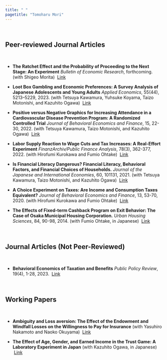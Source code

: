 ```yaml
---
title: " "
pagetitle: "Tomoharu Mori"
---
```


<br>

## Peer-reviewed Journal Articles

<br>

- **The Ratchet Effect and the Probability of Proceeding to the Next Stage: An Experiment**
  *Bulletin of Economic Research*, forthcoming.
  (with Shigeo Morita)
  &nbsp;[Link]( https://doi.org/10.1111/boer.12448)

- **Loot Box Gambling and Economic Preferences: A Survey Analysis of Japanese Adolescents and Young Adults**
  *Applied Economics*, 55(44), 5213–5229, 2023.
  (with Tetsuya Kawamura, Yuhsuke Koyama, Taizo Motonishi, and Kazuhito Ogawa)
  &nbsp;[Link](https://doi.org/10.1080/00036846.2022.2138817)
  
- **Positive versus Negative Graphics for Increasing Attendance in a Cardiovascular Disease Prevention Program: A Randomized Controlled Trial**
  *Journal of Behavioral Economics and Finance*, 15, 22-30, 2022.
   (with Tetsuya Kawamura, Taizo Motonishi, and Kazuhito Ogawa)
   &nbsp;[Link](https://doi.org/10.11167/jbef.15.22)

- **Labor Supply Reaction to Wage Cuts and Tax Increases: A Real-Effort Experiment**
  *FinanzArchiv/Public Finance Analysis*, 78(3), 362-377, 2022.
  (with Hirofumi Kurokawa and Fumio Ohtake) 
  &nbsp;[Link](https://doi.org/10.1628/fa-2022-0008)

- **Is Financial Literacy Dangerous? Financial Literacy, Behavioral Factors, and Financial Choices of Households.**
  *Journal of the Japanese and International Economies*, 60, 101131, 2021.
  (with Tetsuya Kawamura, Taizo Motonishi, and Kazuhito Ogawa)
  &nbsp;[Link](https://doi.org/10.1016/j.jjie.2021.101131)

- **A Choice Experiment on Taxes: Are Income and Consumption Taxes Equivalent?**
  *Journal of Behavioral Economics and Finance*, 13, 53-70, 2020.
  (with Hirofumi Kurokawa and Fumio Ohtake) 
  &nbsp;[Link](https://doi.org/10.11167/jbef.13.53)

- **The Effects of Fixed-term Cashback Program on Exit Behavior: The Case of Osaka Municipal Housing Corporation.**
  *Urban Housing Sciences*, 84, 90-98, 2014.
  (with Fumio Ohtake, in Japanese) 
  &nbsp;[Link](https://doi.org/10.11531/uhs.2014.84_90)

<br>

## Journal Articles (Not Peer-Reviewed)

<br>

- **Behavioral Economics of Taxation and Benefits**
  *Public Policy Review*, 19(4), 1-28, 2023.
  &nbsp;[Link](https://doi.org/10.57520/prippr.19-4-3)

<br>

## Working Papers

<br>

- **Ambiguity and Loss aversion: The Effect of the Endowment and Windfall Losses on the Willingness to Pay for Insurance**
  (with Yasuhiro Nakamoto and Naoko Okuyama)
  &nbsp;[Link](https://www.kansai-u.ac.jp/riss/output/paper/pdf/RISS_DP_No85.pdf)

- **The Effect of Age, Gender, and Earned Income in the Trust Game: A Laboratory Experiment in Japan**
  (with Kazuhito Ogawa, in Japanese)
  &nbsp;[Link](https://www.kansai-u.ac.jp/riss/output/paper/pdf/RISS_DP_No40.pdf)
